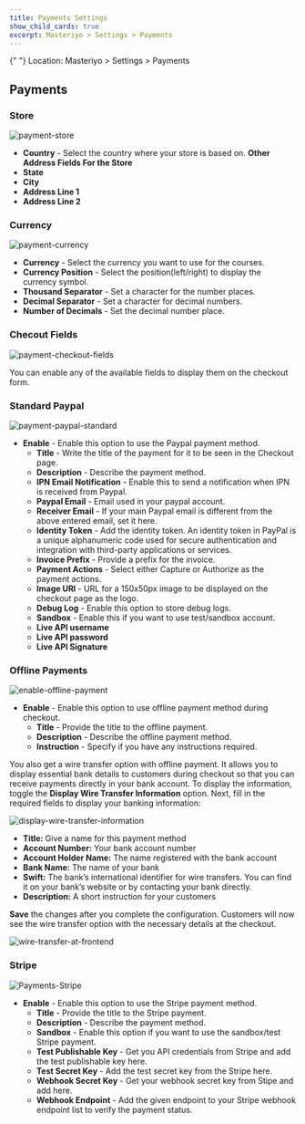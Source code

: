 ```yaml
---
title: Payments Settings
show_child_cards: true
excerpt: Masteriyo > Settings > Payments
---
```


<Callout>
  {" "}  
  Location: Masteriyo > Settings > Payments
</Callout>

## Payments

### Store

![payment-store](https://github.com/user-attachments/assets/747c46bb-7455-42eb-8968-10cedb643bdd)

- **Country** - Select the country where your store is based on.
  **Other Address Fields For the Store**
- **State**
- **City**
- **Address Line 1**
- **Address Line 2**

### Currency

![payment-currency](https://github.com/user-attachments/assets/91d9b9de-624c-4e28-9721-d38a2aa9e6e5)

- **Currency** - Select the currency you want to use for the courses.
- **Currency Position** - Select the position(left/right) to display the currency symbol.
- **Thousand Separator** - Set a character for the number places.
- **Decimal Separator** - Set a character for decimal numbers.
- **Number of Decimals** - Set the decimal number place.

### Checout Fields

![payment-checkout-fields](https://github.com/user-attachments/assets/7177dd0f-0549-48b5-8eff-04dac2bbd147)

You can enable any of the available fields to display them on the checkout form.

### Standard Paypal

![payment-paypal-standard](https://github.com/user-attachments/assets/b8874b8d-b1a0-437c-b820-8e39edde1169)

- **Enable** - Enable this option to use the Paypal payment method.
  - **Title** - Write the title of the payment for it to be seen in the Checkout page.
  - **Description** - Describe the payment method.
  - **IPN Email Notification** - Enable this to send a notification when IPN is received from Paypal.
  - **Paypal Email** - Email used in your paypal account.
  - **Receiver Email** - If your main Paypal email is different from the above entered email, set it here.
  - **Identity Token** - Add the identity token. An identity token in PayPal is a unique alphanumeric code used for secure authentication and integration with third-party applications or services.
  - **Invoice Prefix** - Provide a prefix for the invoice.
  - **Payment Actions** - Select either Capture or Authorize as the payment actions.
  - **Image URl** - URL for a 150x50px image to be displayed on the checkout page as the logo.
  - **Debug Log** - Enable this option to store debug logs.
  - **Sandbox** - Enable this if you want to use test/sandbox account.
  - **Live API username**
  - **Live API password**
  - **Live API Signature**

### Offline Payments

![enable-offline-payment](https://github.com/user-attachments/assets/be7ee6b4-e4b8-4607-9a7e-f6cc45d3ae32)

- **Enable** - Enable this option to use offline payment method during checkout.
  - **Title** - Provide the title to the offline payment.
  - **Description** - Describe the offline payment method.
  - **Instruction** - Specify if you have any instructions required.    

You also get a wire transfer option with offline payment. It allows you to display essential bank details to customers during checkout so that you can receive payments directly in your bank account.
To display the information, toggle the **Display Wire Transfer Information** option. Next, fill in the required fields to display your banking information:

![display-wire-transfer-information](https://github.com/user-attachments/assets/d3dd3f4f-8b50-46c2-a67f-3ff4203179d4)

  - **Title:** Give a name for this payment method    
  - **Account Number:** Your bank account number    
  - **Account Holder Name:** The name registered with the bank account    
  - **Bank Name:** The name of your bank    
  - **Swift:** The bank’s international identifier for wire transfers. You can find it on your bank’s website or by contacting your bank directly.    
  - **Description:** A short instruction for your customers    

**Save** the changes after you complete the configuration. Customers will now see the wire transfer option with the necessary details at the checkout. 

![wire-transfer-at-frontend](https://github.com/user-attachments/assets/06ad5f90-5843-4d35-9130-83b2e940f21e)

### Stripe

![Payments-Stripe](https://user-images.githubusercontent.com/75772539/228787886-67a69ffe-9b9b-444d-9861-07d9bf9313b1.png)

- **Enable** - Enable this option to use the Stripe payment method.
  - **Title** - Provide the title to the Stripe payment.
  - **Description** - Describe the payment method.
  - **Sandbox** - Enable this option if you want to use the sandbox/test Stripe payment.
  - **Test Publishable Key** - Get you API credentials from Stripe and add the test publishable key here.
  - **Test Secret Key** - Add the test secret key from the Stripe here.
  - **Webhook Secret Key** - Get your webhook secret key from Stipe and add here.
  - **Webhook Endpoint** - Add the given endpoint to your Stripe webhook endpoint list to verify the payment status.
